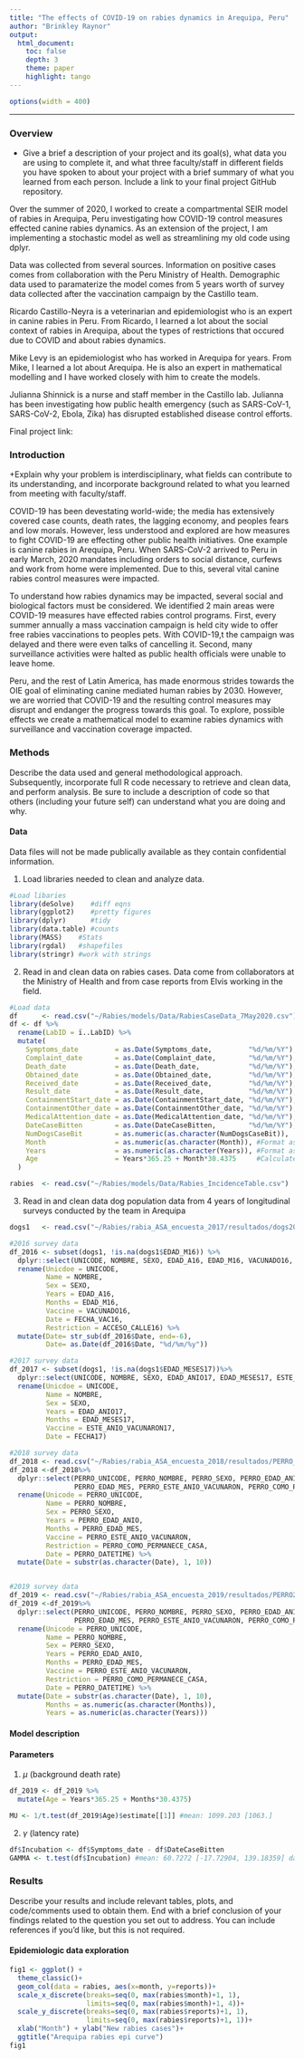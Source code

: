 ```yaml
---
title: "The effects of COVID-19 on rabies dynamics in Arequipa, Peru"
author: "Brinkley Raynor"
output: 
  html_document:
    toc: false 
    depth: 3 
    theme: paper 
    highlight: tango
---
```

```r
options(width = 400)
```  
***

### Overview

+ Give a brief a description of your project and its goal(s), what data you are using to complete it, and what three faculty/staff in different fields you have spoken to about your project with a brief summary of what you learned from each person. Include a link to your final project GitHub repository.

Over the summer of 2020, I worked to create a compartmental SEIR model of rabies in Arequipa, Peru investigating how COVID-19 control measures effected canine rabies dynamics. As an extension of the project, I am implementing a stochastic model as well as streamlining my old code using dplyr. 

Data was collected from several sources. Information on positive cases comes from collaboration with the Peru Ministry of Health. Demographic data used to paramaterize the model comes from 5 years worth of survey data collected after the vaccination campaign by the Castillo team. 

Ricardo Castillo-Neyra is a veterinarian and epidemiologist who is an expert in canine rabies in Peru. From Ricardo, I learned a lot about the social context of rabies in Arequipa, about the types of restrictions that occured due to COVID and about rabies dynamics.

Mike Levy is an epidemiologist who has worked in Arequipa for years. From Mike, I learned a lot about Arequipa. He is also an expert in mathematical modelling and I have worked closely with him to create the models. 

Julianna Shinnick is a nurse and staff member in the Castillo lab. Julianna has been investigating how public health emergency (such as SARS-CoV-1, SARS-CoV-2, Ebola, Zika) has disrupted established disease control efforts. 

Final project link: 

### Introduction 

+Explain why your problem is interdisciplinary, what fields can contribute to its understanding, and incorporate background related to what you learned from meeting with faculty/staff.

COVID-19 has been devestating world-wide; the media has extensively covered case counts, death rates, the lagging economy, and peoples fears and low morals. However, less understood and explored are how measures to fight COVID-19 are effecting other public health initiatives. One example is canine rabies in Arequipa, Peru. When SARS-CoV-2 arrived to Peru in early March, 2020 mandates including orders to social distance, curfews and work from home were implemented. Due to this, several vital canine rabies control measures were impacted.  

To understand how rabies dynamics may be impacted, several social and biological factors must be considered. We identified 2 main areas were COVID-19 measures have effected rabies control programs. First, every summer annually a mass vaccination campaign is held city wide to offer free rabies vaccinations to peoples pets. With COVID-19,t the campaign was delayed and there were even talks of cancelling it. Second, many surveillance activities were halted as public health officials were unable to leave home.

Peru, and the rest of Latin America, has made enormous strides towards the OIE goal of eliminating canine mediated human rabies by 2030. However, we are worried that COVID-19 and the resulting control measures may disrupt and endanger the progress towards this goal. To explore, possible effects we create a mathematical model to examine rabies dynamics with surveillance and vaccination coverage impacted. 

### Methods
Describe the data used and general methodological approach. Subsequently, incorporate full R code necessary to retrieve and clean data, and perform analysis. Be sure to include a description of code so that others (including your future self) can understand what you are doing and why. 


#### Data
Data files will not be made publically available as they contain confidential information.

1. Load libraries needed to clean and analyze data.
```r
#Load libaries
library(deSolve)    #diff eqns
library(ggplot2)    #pretty figures
library(dplyr)      #tidy
library(data.table) #counts
library(MASS)    #Stats
library(rgdal)   #shapefiles
library(stringr) #work with strings
```

2. Read in and clean data on rabies cases. Data come from collaborators at the Ministry of Health and from case reports from Elvis working in the field. 
```r
#Load data
df      <- read.csv("~/Rabies/models/Data/RabiesCaseData_7May2020.csv")  #Rabies case report
df <- df %>%
  rename(LabID = ï..LabID) %>%
  mutate(
    Symptoms_date         = as.Date(Symptoms_date,         "%d/%m/%Y"),
    Complaint_date        = as.Date(Complaint_date,        "%d/%m/%Y"),
    Death_date            = as.Date(Death_date,            "%d/%m/%Y"),
    Obtained_date         = as.Date(Obtained_date,         "%d/%m/%Y"),
    Received_date         = as.Date(Received_date,         "%d/%m/%Y"),
    Result_date           = as.Date(Result_date,           "%d/%m/%Y"),
    ContainmentStart_date = as.Date(ContainmentStart_date, "%d/%m/%Y"),
    ContainmentOther_date = as.Date(ContainmentOther_date, "%d/%m/%Y"),
    MedicalAttention_date = as.Date(MedicalAttention_date, "%d/%m/%Y"),
    DateCaseBitten        = as.Date(DateCaseBitten,        "%d/%m/%Y"), 
    NumDogsCaseBit        = as.numeric(as.character(NumDogsCaseBit)),
    Month                 = as.numeric(as.character(Month)), #Format as number
    Years                 = as.numeric(as.character(Years)), #Format as number
    Age                   = Years*365.25 + Month*30.4375     #Calculate age in days
  )

rabies  <- read.csv("~/Rabies/models/Data/Rabies_IncidenceTable.csv")   #Rabies incidence table
```

3. Read in and clean data dog population data from 4 years of longitudinal surveys conducted by the team in Arequipa
```r
dogs1   <- read.csv("~/Rabies/rabia_ASA_encuesta_2017/resultados/dogs2016_2017_10Abr18.csv") #2016 & 2017 data

#2016 survey data
df_2016 <- subset(dogs1, !is.na(dogs1$EDAD_M16)) %>%
  dplyr::select(UNICODE, NOMBRE, SEXO, EDAD_A16, EDAD_M16, VACUNADO16, FECHA_VAC16, ACCESO_CALLE16) %>%
  rename(Unicdoe = UNICODE,
         Name = NOMBRE,
         Sex = SEXO,
         Years = EDAD_A16,
         Months = EDAD_M16,
         Vaccine = VACUNADO16,
         Date = FECHA_VAC16,
         Restriction = ACCESO_CALLE16) %>%
  mutate(Date= str_sub(df_2016$Date, end=-6),
         Date= as.Date(df_2016$Date, "%d/%m/%y"))

#2017 survey data
df_2017 <- subset(dogs1, !is.na(dogs1$EDAD_MESES17))%>%
  dplyr::select(UNICODE, NOMBRE, SEXO, EDAD_ANIO17, EDAD_MESES17, ESTE_ANIO_VACUNARON17, FECHA17) %>%
  rename(Unicdoe = UNICODE,
         Name = NOMBRE,
         Sex = SEXO,
         Years = EDAD_ANIO17,
         Months = EDAD_MESES17,
         Vaccine = ESTE_ANIO_VACUNARON17,
         Date = FECHA17) 

#2018 survey data
df_2018 <- read.csv("~/Rabies/rabia_ASA_encuesta_2018/resultados/PERRO_CLEAN_2018-08-31.csv") #2018 data
df_2018 <-df_2018%>%
  dplyr::select(PERRO_UNICODE, PERRO_NOMBRE, PERRO_SEXO, PERRO_EDAD_ANIO, 
                PERRO_EDAD_MES, PERRO_ESTE_ANIO_VACUNARON, PERRO_COMO_PERMANECE_CASA, PERRO_DATETIME) %>%
  rename(Unicode = PERRO_UNICODE, 
         Name = PERRO_NOMBRE, 
         Sex = PERRO_SEXO, 
         Years = PERRO_EDAD_ANIO, 
         Months = PERRO_EDAD_MES, 
         Vaccine = PERRO_ESTE_ANIO_VACUNARON, 
         Restriction = PERRO_COMO_PERMANECE_CASA,
         Date = PERRO_DATETIME) %>%
  mutate(Date = substr(as.character(Date), 1, 10))


#2019 survey data
df_2019 <- read.csv("~/Rabies/rabia_ASA_encuesta_2019/resultados/PERRO2019VANCAN_CLEAN_2019-12-10.csv") 
df_2019 <-df_2019%>%
  dplyr::select(PERRO_UNICODE, PERRO_NOMBRE, PERRO_SEXO, PERRO_EDAD_ANIO, 
                PERRO_EDAD_MES, PERRO_ESTE_ANIO_VACUNARON, PERRO_COMO_PERMANECE_CASA, PERRO_DATETIME) %>%
  rename(Unicode = PERRO_UNICODE, 
         Name = PERRO_NOMBRE, 
         Sex = PERRO_SEXO, 
         Years = PERRO_EDAD_ANIO, 
         Months = PERRO_EDAD_MES, 
         Vaccine = PERRO_ESTE_ANIO_VACUNARON, 
         Restriction = PERRO_COMO_PERMANECE_CASA,
         Date = PERRO_DATETIME) %>%
  mutate(Date = substr(as.character(Date), 1, 10),
         Months = as.numeric(as.character(Months)),
         Years = as.numeric(as.character(Years)))
```

#### Model description

#### Parameters
1. $\mu$ (background death rate)
```r
df_2019 <- df_2019 %>%
  mutate(Age = Years*365.25 + Months*30.4375)

MU <- 1/t.test(df_2019$Age)$estimate[[1]] #mean: 1099.203 [1063.]
```

2. $\gamma$ (latency rate)
```r
df$Incubation <- df$Symptoms_date - df$DateCaseBitten
GAMMA <- t.test(df$Incubation) #mean: 60.7272 [-17.72904, 139.18359] days
```

### Results
Describe your results and include relevant tables, plots, and code/comments used to obtain them. End with a brief conclusion of your findings related to the question you set out to address. You can include references if you'd like, but this is not required.

#### Epidemiologic  data exploration
```r
fig1 <- ggplot() +
  theme_classic()+
  geom_col(data = rabies, aes(x=month, y=reports))+
  scale_x_discrete(breaks=seq(0, max(rabies$month)+1, 1),
                   limits=seq(0, max(rabies$month)+1, 4))+
  scale_y_discrete(breaks=seq(0, max(rabies$reports)+1, 1),
                   limits=seq(0, max(rabies$reports)+1, 1))+
  xlab("Month") + ylab("New rabies cases")+
  ggtitle("Arequipa rabies epi curve")
fig1

```
